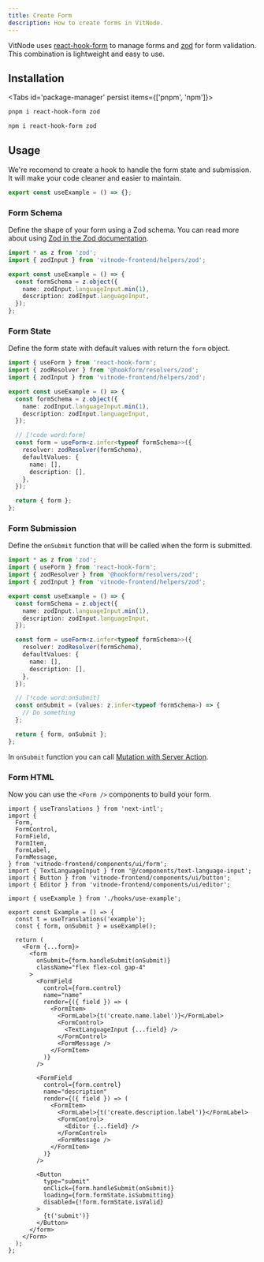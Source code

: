 ```yaml
---
title: Create Form
description: How to create forms in VitNode.
---
```


VitNode uses [react-hook-form](https://react-hook-form.com/) to manage forms and [zod](https://zod.dev/) for form validation. This combination is lightweight and easy to use.

## Installation


<Tabs id='package-manager' persist items={['pnpm', 'npm']}>

```bash tab="pnpm"
pnpm i react-hook-form zod
```

```bash tab="npm"
npm i react-hook-form zod
```

</Tabs>

## Usage

We're recomend to create a hook to handle the form state and submission. It will make your code cleaner and easier to maintain.

```ts title="hooks/use-example.ts"
export const useExample = () => {};
```


<Steps>
<Step>

### Form Schema

Define the shape of your form using a Zod schema. You can read more about using [Zod in the Zod documentation](https://zod.dev/).

```ts title="hooks/use-example.ts"
import * as z from 'zod';
import { zodInput } from 'vitnode-frontend/helpers/zod';

export const useExample = () => {
  const formSchema = z.object({
    name: zodInput.languageInput.min(1),
    description: zodInput.languageInput,
  });
};
```

</Step>
<Step>

### Form State

Define the form state with default values with return the `form` object.

```ts title="hooks/use-example.ts"
import { useForm } from 'react-hook-form';
import { zodResolver } from '@hookform/resolvers/zod';
import { zodInput } from 'vitnode-frontend/helpers/zod';

export const useExample = () => {
  const formSchema = z.object({
    name: zodInput.languageInput.min(1),
    description: zodInput.languageInput,
  });

  // [!code word:form]
  const form = useForm<z.infer<typeof formSchema>>({
    resolver: zodResolver(formSchema),
    defaultValues: {
      name: [],
      description: [],
    },
  });

  return { form };
};
```

</Step>
<Step>

### Form Submission

Define the `onSubmit` function that will be called when the form is submitted.

```ts title="hooks/use-example.ts"
import * as z from 'zod';
import { useForm } from 'react-hook-form';
import { zodResolver } from '@hookform/resolvers/zod';
import { zodInput } from 'vitnode-frontend/helpers/zod';

export const useExample = () => {
  const formSchema = z.object({
    name: zodInput.languageInput.min(1),
    description: zodInput.languageInput,
  });

  const form = useForm<z.infer<typeof formSchema>>({
    resolver: zodResolver(formSchema),
    defaultValues: {
      name: [],
      description: [],
    },
  });

  // [!code word:onSubmit]
  const onSubmit = (values: z.infer<typeof formSchema>) => {
    // Do something
  };

  return { form, onSubmit };
};
```

In `onSubmit` function you can call [Mutation with Server Action](/docs/dev/fetch#mutations).

</Step>
<Step>

### Form HTML

Now you can use the `<Form />` components to build your form.

```tsx title="example.tsx"
import { useTranslations } from 'next-intl';
import {
  Form,
  FormControl,
  FormField,
  FormItem,
  FormLabel,
  FormMessage,
} from 'vitnode-frontend/components/ui/form';
import { TextLanguageInput } from '@/components/text-language-input';
import { Button } from 'vitnode-frontend/components/ui/button';
import { Editor } from 'vitnode-frontend/components/ui/editor';

import { useExample } from './hooks/use-example';

export const Example = () => {
  const t = useTranslations('example');
  const { form, onSubmit } = useExample();

  return (
    <Form {...form}>
      <form
        onSubmit={form.handleSubmit(onSubmit)}
        className="flex flex-col gap-4"
      >
        <FormField
          control={form.control}
          name="name"
          render={({ field }) => (
            <FormItem>
              <FormLabel>{t('create.name.label')}</FormLabel>
              <FormControl>
                <TextLanguageInput {...field} />
              </FormControl>
              <FormMessage />
            </FormItem>
          )}
        />

        <FormField
          control={form.control}
          name="description"
          render={({ field }) => (
            <FormItem>
              <FormLabel>{t('create.description.label')}</FormLabel>
              <FormControl>
                <Editor {...field} />
              </FormControl>
              <FormMessage />
            </FormItem>
          )}
        />

        <Button
          type="submit"
          onClick={form.handleSubmit(onSubmit)}
          loading={form.formState.isSubmitting}
          disabled={!form.formState.isValid}
        >
          {t('submit')}
        </Button>
      </form>
    </Form>
  );
};
```

</Step>
</Steps>
